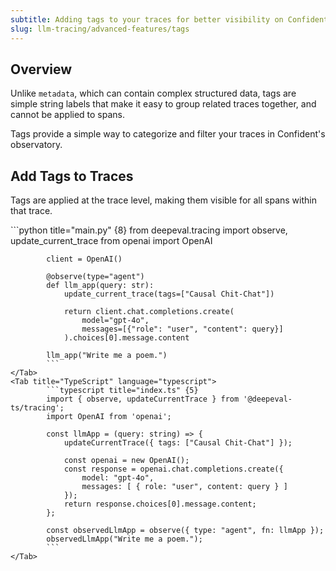 ```yaml
---
subtitle: Adding tags to your traces for better visibility on Confident AI
slug: llm-tracing/advanced-features/tags
---
```


## Overview

Unlike `metadata`, which can contain complex structured data, tags are simple string labels that make it easy to group related traces together, and cannot be applied to spans.

<Info>
Tags provide a simple way to categorize and filter your traces in Confident's observatory. 
</Info>

## Add Tags to Traces

Tags are applied at the trace level, making them visible for all spans within that trace.

<Tabs>
    <Tab title="Python" language="python">
            ```python title="main.py" {8}
            from deepeval.tracing import observe, update_current_trace
            from openai import OpenAI
            
            client = OpenAI()
            
            @observe(type="agent")
            def llm_app(query: str):
                update_current_trace(tags=["Causal Chit-Chat"])
            
                return client.chat.completions.create(
                    model="gpt-4o",
                    messages=[{"role": "user", "content": query}]
                ).choices[0].message.content
            
            llm_app("Write me a poem.")
            ```
    </Tab>
    <Tab title="TypeScript" language="typescript">
            ```typescript title="index.ts" {5}
            import { observe, updateCurrentTrace } from '@deepeval-ts/tracing';
            import OpenAI from 'openai';

            const llmApp = (query: string) => {
                updateCurrentTrace({ tags: ["Causal Chit-Chat"] });

                const openai = new OpenAI();
                const response = openai.chat.completions.create({
                    model: "gpt-4o",
                    messages: [ { role: "user", content: query } ]
                });
                return response.choices[0].message.content;
            };

            const observedLlmApp = observe({ type: "agent", fn: llmApp });
            observedLlmApp("Write me a poem.");
            ```
    </Tab>

</Tabs>
